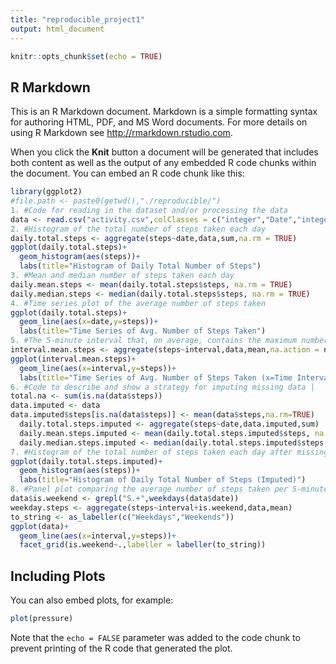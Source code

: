 ```yaml
---
title: "reproducible_project1"
output: html_document
---
```


```r
knitr::opts_chunk$set(echo = TRUE)
```

## R Markdown

This is an R Markdown document. Markdown is a simple formatting syntax for authoring HTML, PDF, and MS Word documents. For more details on using R Markdown see <http://rmarkdown.rstudio.com>.

When you click the **Knit** button a document will be generated that includes both content as well as the output of any embedded R code chunks within the document. You can embed an R code chunk like this:

```r
library(ggplot2)
#file.path <- paste0(getwd(),"./reproducible/")
1. #Code for reading in the dataset and/or processing the data
data <- read.csv("activity.csv",colClasses = c("integer","Date","integer"))
2. #Histogram of the total number of steps taken each day
daily.total.steps <- aggregate(steps~date,data,sum,na.rm = TRUE)
ggplot(daily.total.steps)+
  geom_histogram(aes(steps))+
  labs(title="Histogram of Daily Total Number of Steps")
3. #Mean and median number of steps taken each day
daily.mean.steps <- mean(daily.total.steps$steps, na.rm = TRUE)
daily.median.steps <- median(daily.total.steps$steps, na.rm = TRUE)
4. #Time series plot of the average number of steps taken
ggplot(daily.total.steps)+
  geom_line(aes(x=date,y=steps))+
  labs(title="Time Series of Avg. Number of Steps Taken")
5. #The 5-minute interval that, on average, contains the maximum number of steps
interval.mean.steps <- aggregate(steps~interval,data,mean,na.action = na.omit)
ggplot(interval.mean.steps)+
  geom_line(aes(x=interval,y=steps))+
  labs(title="Time Series of Avg. Number of Steps Taken (x=Time Interval)")
6. #Code to describe and show a strategy for imputing missing data |
total.na <- sum(is.na(data$steps))
data.imputed <- data
data.imputed$steps[is.na(data$steps)] <- mean(data$steps,na.rm=TRUE)
  daily.total.steps.imputed <- aggregate(steps~date,data.imputed,sum)
  daily.mean.steps.imputed <- mean(daily.total.steps.imputed$steps, na.rm = TRUE)
  daily.median.steps.imputed <- median(daily.total.steps.imputed$steps, na.rm = TRUE)
7. #Histogram of the total number of steps taken each day after missing values are imputed
ggplot(daily.total.steps.imputed)+
  geom_histogram(aes(steps))+
  labs(title="Histogram of Daily Total Number of Steps (Imputed)")
8. #Panel plot comparing the average number of steps taken per 5-minute interval across weekdays and weekends
data$is.weekend <- grepl("S.+",weekdays(data$date))
weekday.steps <- aggregate(steps~interval+is.weekend,data,mean)
to_string <- as_labeller(c("Weekdays","Weekends"))
ggplot(data)+
  geom_line(aes(x=interval,y=steps))+
  facet_grid(is.weekend~.,labeller = labeller(to_string))

```

## Including Plots

You can also embed plots, for example:

```r
plot(pressure)
```

Note that the `echo = FALSE` parameter was added to the code chunk to prevent printing of the R code that generated the plot.
